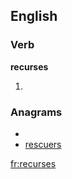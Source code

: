 
==English==

===Verb===
'''recurses'''

# {{third-person singular of|[[recurse]]}}

===Anagrams===
* {{alphagram|ceerrssu}}
* [[rescuers#English|rescuers]]

[[fr:recurses]]